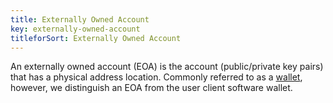 ```yaml
---
title: Externally Owned Account
key: externally-owned-account
titleforSort: Externally Owned Account
---
```


An externally owned account (EOA) is the account (public/private key pairs) that has a physical address location. Commonly referred to as a [wallet](/partials/_wallet.mdx), however, we distinguish an EOA from the user client software wallet.
